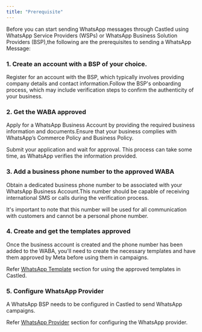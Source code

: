 ```yaml
---
title: "Prerequisite"
---
```



Before you can start sending WhatsApp messages through Castled using WhatsApp Service Providers (WSPs) or WhatsApp Business Solution Providers (BSP),the following are the prerequisites to sending a WhatsApp Message:

### 1. Create an account with a BSP of your choice.

Register for an account with the BSP, which typically involves providing company details and contact information.Follow the BSP's onboarding process, which may include verification steps to confirm the authenticity of your business.

### 2. Get the WABA approved

Apply for a WhatsApp Business Account by providing the required business information and documents.Ensure that your business complies with WhatsApp’s Commerce Policy and Business Policy.

Submit your application and wait for approval. This process can take some time, as WhatsApp verifies the information provided.

### 3. Add a business phone number to the approved WABA

Obtain a dedicated business phone number to be associated with your WhatsApp Business Account.This number should be capable of receiving international SMS or calls during the verification process.

It's important to note that this number will be used for all communication with customers and cannot be a personal phone number.

### 4. Create and get the templates approved

Once the business account is created and the phone number has been added to the WABA, you'll need to create the necessary templates and have them approved by Meta before using them in campaigns.

Refer [WhatsApp Template](/engagement/whatsapp/whatsapp-template) section for using the approved templates in Castled.

### 5. Configure WhatsApp Provider

A WhatsApp BSP needs to be configured in Castled to send WhatsApp campaigns. 

Refer [WhatsApp Provider](/settings/channel-configs/whatsapp-provider/whatsapp-overview) section for configuring the WhatsApp provider.


